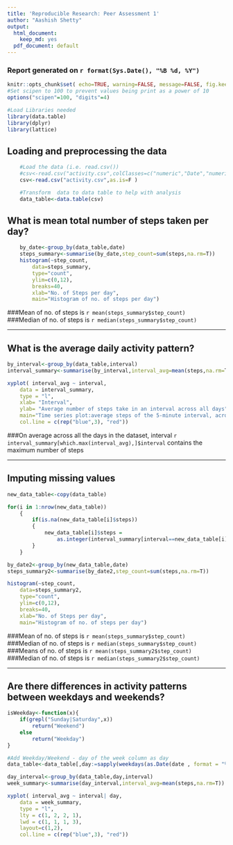 ```yaml
---
title: 'Reproducible Research: Peer Assessment 1'
author: "Aashish Shetty"
output:
  html_document:
    keep_md: yes
  pdf_document: default
---
```


### Report generated on `r format(Sys.Date(), "%B %d, %Y")`

```r
knitr::opts_chunk$set( echo=TRUE, warning=FALSE, message=FALSE, fig.keep="all")
#Set scipen to 100 to prevent values being print as a power of 10
options("scipen"=100, "digits"=4)
```

```r
#Load Libraries needed
library(data.table)
library(dplyr)
library(lattice)
```

## Loading and preprocessing the data
```r
    #Load the data (i.e. read.csv())
    #csv<-read.csv("activity.csv",colClasses=c("numeric","Date","numeric",NA) )
    csv<-read.csv("activity.csv",as.is=F )

    #Transform  data to data table to help with analysis
    data_table<-data.table(csv)
```



## What is mean total number of steps taken per day?
```r
    by_date<-group_by(data_table,date)
    steps_summary<-summarise(by_date,step_count=sum(steps,na.rm=T))
    histogram(~step_count,
        data=steps_summary,
        type="count",
        ylim=c(0,12),
        breaks=40,
        xlab="No. of Steps per day",
        main="Histogram of no. of steps per day")

```

###Mean of no. of steps is `r mean(steps_summary$step_count)`  
###Median of no. of steps is `r median(steps_summary$step_count)`   
  
***  
  
## What is the average daily activity pattern?

```r

by_interval<-group_by(data_table,interval)
interval_summary<-summarise(by_interval,interval_avg=mean(steps,na.rm=T))

xyplot( interval_avg ~ interval,
    data = interval_summary,
    type = "l",
    xlab= "Interval", 
    ylab= "Average number of steps take in an interval across all days",
    main="Time series plot:average steps of the 5-minute interval, across all days",
    col.line = c(rep("blue",3), "red"))

```


###On average across all the days in the dataset, interval `r interval_summary[which.max(interval_avg),]$interval ` contains the maximum number of steps
    
***  

## Imputing missing values
```r

new_data_table<-copy(data_table)

for(i in 1:nrow(new_data_table))
    {
        if(is.na(new_data_table[i]$steps))
        {
            new_data_table[i]$steps = 
                as.integer(interval_summary[interval==new_data_table[i]$interval]$interval_avg)
        }
    }

by_date2<-group_by(new_data_table,date)
steps_summary2<-summarise(by_date2,step_count=sum(steps,na.rm=T))

histogram(~step_count,
    data=steps_summary2,
    type="count",
    ylim=c(0,12),
    breaks=40,
    xlab="No. of Steps per day",
    main="Histogram of no. of steps per day")

```


###Mean of no. of steps is `r mean(steps_summary$step_count)`  
###Median of no. of steps is `r median(steps_summary$step_count)`   
###Means of no. of steps is `r mean(steps_summary2$step_count)`  
###Median of no. of steps is `r median(steps_summary2$step_count)`   

***  

## Are there differences in activity patterns between weekdays and weekends?

```r

isWeekday<-function(x){
    if(grepl("Sunday|Saturday",x))
        return("Weekend")
    else
        return("Weekday")
}

#Add Weekday/Weekend - day of the week column as day
data_table<-data_table[,day:=sapply(weekdays(as.Date(date , format = "%Y-%m-%d")),isWeekday)]

day_interval<-group_by(data_table,day,interval)
week_summary<-summarise(day_interval,interval_avg=mean(steps,na.rm=T))

xyplot( interval_avg ~ interval| day,
    data = week_summary,
    type = "l",
    lty = c(1, 2, 2, 1),
    lwd = c(1, 1, 1, 3),
    layout=c(1,2),
    col.line = c(rep("blue",3), "red"))

```



